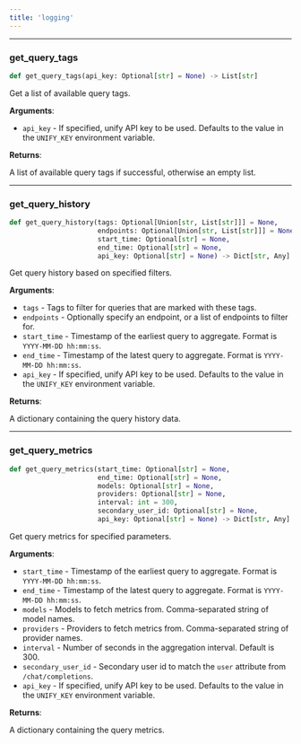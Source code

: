 ```yaml
---
title: 'logging'
---
```


<a id="utils.logging.get_query_tags"></a>

---

### get\_query\_tags

```python
def get_query_tags(api_key: Optional[str] = None) -> List[str]
```

Get a list of available query tags.

**Arguments**:

- `api_key` - If specified, unify API key to be used. Defaults
  to the value in the `UNIFY_KEY` environment variable.
  

**Returns**:

  A list of available query tags if successful, otherwise an empty list.

<a id="utils.logging.get_query_history"></a>

---

### get\_query\_history

```python
def get_query_history(tags: Optional[Union[str, List[str]]] = None,
                      endpoints: Optional[Union[str, List[str]]] = None,
                      start_time: Optional[str] = None,
                      end_time: Optional[str] = None,
                      api_key: Optional[str] = None) -> Dict[str, Any]
```

Get query history based on specified filters.

**Arguments**:

- `tags` - Tags to filter for queries that are marked with these tags.
- `endpoints` - Optionally specify an endpoint, or a list of endpoints to filter for.
- `start_time` - Timestamp of the earliest query to aggregate. Format is `YYYY-MM-DD hh:mm:ss`.
- `end_time` - Timestamp of the latest query to aggregate. Format is `YYYY-MM-DD hh:mm:ss`.
- `api_key` - If specified, unify API key to be used. Defaults to the value in the `UNIFY_KEY` environment variable.
  

**Returns**:

  A dictionary containing the query history data.

<a id="utils.logging.get_query_metrics"></a>

---

### get\_query\_metrics

```python
def get_query_metrics(start_time: Optional[str] = None,
                      end_time: Optional[str] = None,
                      models: Optional[str] = None,
                      providers: Optional[str] = None,
                      interval: int = 300,
                      secondary_user_id: Optional[str] = None,
                      api_key: Optional[str] = None) -> Dict[str, Any]
```

Get query metrics for specified parameters.

**Arguments**:

- `start_time` - Timestamp of the earliest query to aggregate. Format is `YYYY-MM-DD hh:mm:ss`.
- `end_time` - Timestamp of the latest query to aggregate. Format is `YYYY-MM-DD hh:mm:ss`.
- `models` - Models to fetch metrics from. Comma-separated string of model names.
- `providers` - Providers to fetch metrics from. Comma-separated string of provider names.
- `interval` - Number of seconds in the aggregation interval. Default is 300.
- `secondary_user_id` - Secondary user id to match the `user` attribute from `/chat/completions`.
- `api_key` - If specified, unify API key to be used. Defaults to the value in the `UNIFY_KEY` environment variable.
  

**Returns**:

  A dictionary containing the query metrics.

<a id="utils.custom_api_keys"></a>
